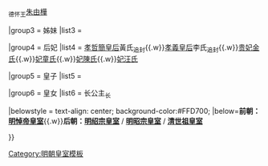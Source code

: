 {{Navbox
|name = 明安宗皇室
|title = [[弘光帝|明安宗]]皇室
|titlestyle = background-color:#FFD700;
|image =
|style = width:100%;text-align:center; 
|groupstyle = text-align:center; background-color:#FFD700;
|liststyle = text-align:center;
|state = {{{state<includeonly>|collapsed</includeonly>}}}
|group1 = 父母
|list1 = 恭宗孝皇帝[[朱常洵]]<sub>追尊</sub>{{ww}}[[孝誠恭皇后]]姚氏/田氏<sub>追封</sub>
|group2 = 兄弟
|list2 = <sub>颍冲王</sub>[[朱由榘]]{{.w}}<sub>德怀王</sub>[[朱由樺]]

|group3 = 姊妹
|list3 = 

|group4 = 后妃
|list4 = [[孝哲簡皇后]]黃氏<sub>追封</sub>{{.w}}[[孝義皇后]]李氏<sub>追封</sub>{{.w}}[[金貴妃|贵妃金氏]]{{.w}}[[童妃案|妃童氏]]{{.w}}[[陳妃 (弘光帝)|妃陳氏]]{{.w}}[[汪妃 (弘光帝)|妃汪氏]]

|group5 = 皇子
|list5 = 

|group6 = 皇女
|list6 = 长公主<sub>长</sub>

|belowstyle = text-align: center; background-color:#FFD700;
|below='''前朝：[[Template:明悼帝皇室|明悼帝皇室]]'''{{.w}}'''后朝：[[Template:明绍宗皇室|明绍宗皇室]]''' / '''[[Template:明昭宗皇室|明昭宗皇室]]''' / '''[[Template:清世祖皇室|清世祖皇室]]'''

}}
<noinclude>
[[Category:明朝皇室模板]]
</noinclude>